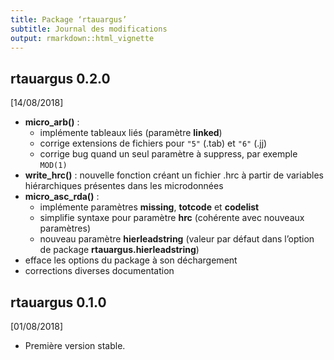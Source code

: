 ```yaml
---
title: Package ‘rtauargus’
subtitle: Journal des modifications
output: rmarkdown::html_vignette
---
```


<!-- [`r format(Sys.Date(), "%d/%m%/%Y")`] * -->

## rtauargus 0.2.0

[14/08/2018]

* **micro_arb()** :
    - implémente tableaux liés (paramètre **linked**)
    - corrige extensions de fichiers pour `"5"` (.tab) et `"6"` (.jj)
    - corrige bug quand un seul paramètre à suppress, par exemple `MOD(1)`
* **write_hrc()** : nouvelle fonction  créant un fichier .hrc à partir de 
  variables hiérarchiques présentes dans les microdonnées 
* **micro_asc_rda()** :
    - implémente paramètres **missing**, **totcode** et **codelist**
    - simplifie syntaxe pour paramètre **hrc** (cohérente avec nouveaux
      paramètres)
    - nouveau paramètre **hierleadstring** (valeur par défaut dans l'option de
      package **rtauargus.hierleadstring**)
* efface les options du package à son déchargement
* corrections diverses documentation

## rtauargus 0.1.0

[01/08/2018]

* Première version stable.
